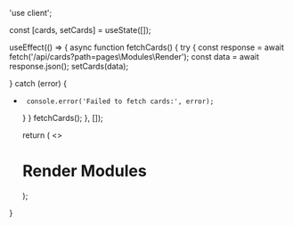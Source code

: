 'use client';


  const [cards, setCards] = useState([]);

  useEffect(() => {
       async function fetchCards() {
      try {
      const response = await fetch('/api/cards?path=pages\\Modules\\Render');
      const data = await response.json();
           setCards(data);

} catch (error) {
+      console.error('Failed to fetch cards:', error);
     }
    }
    fetchCards();
  }, []);

  return (
    <>
    <h1>Render Modules</h1>
    <Cards>
      <CardList cards={cards} />
    </Cards>
    </>
  );
}